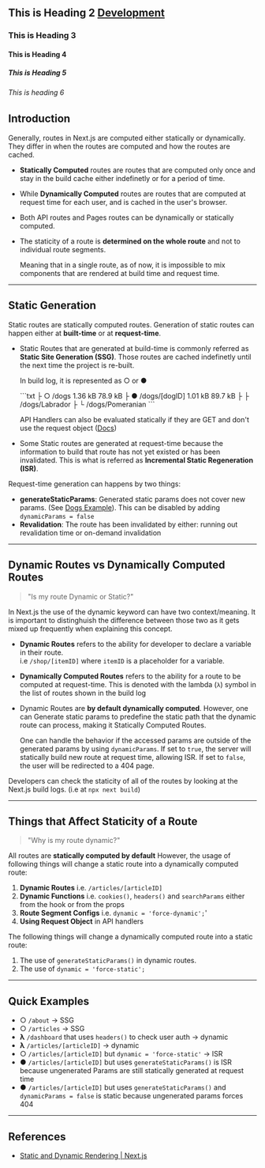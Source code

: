 

## This is Heading 2  <u>Development</u>

### This is Heading 3

#### This is Heading 4

##### This is Heading 5

###### This is heading 6

## Introduction

Generally, routes in Next.js are computed either <Blue>statically</Blue> or <Purple>dynamically</Purple>. They differ in when the routes are computed and how the routes are cached.

- <B>Statically Computed</B> routes are routes that are computed <Blue>only once</Blue> and <Blue>stay in the build cache</Blue> either indefinetly or for a period of time.




- While <B>Dynamically Computed</B> routes are routes that are computed at <Purple>request time</Purple> for each user, and is <Purple>cached in the user's browser</Purple>.


- Both API routes and Pages routes can be dynamically or statically computed.


- The staticity of a route is <b>determined on the whole route</b> and not to individual route segments.
  
  Meaning that in a single route, as of now, it is impossible to mix components that are rendered at build time and request time.



---



## Static Generation

Static routes are statically computed routes. Generation of static routes can happen either at <b>built-time</b> or at <b>request-time</b>. 

- Static Routes that are generated at <Blue>build-time</Blue> is commonly referred as **Static Site Generation (SSG)**. Those routes are cached indefinetly until the next time the project is re-built. 

  In build log, it is represented as ○ or ●

  <CodeSnippet filepath="Build Log">
  ```txt
  ├ ○ /dogs               1.36 kB        78.9 kB
  ├ ● /dogs/[dogID]       1.01 kB        89.7 kB
  ├   ├ /dogs/Labrador
  ├   └ /dogs/Pomeranian
  ```
  </CodeSnippet>

  API Handlers can also be evaluated statically if they are GET and don't use the request object ([Docs](https://nextjs.org/docs/app/building-your-application/routing/router-handlers#static-route-handlers))

- Some Static routes are generated at <Purple>request-time</Purple> because the information to build that route has not yet existed or has been invalidated. This is what is referred as **Incremental Static Regeneration (ISR)**.

Request-time generation can happens by two things:

- **generateStaticParams**: Generated static params does not cover new params. (See [Dogs Example](/routing/static-vs-dynamic-computation/dogs/Retriever)). This can be disabled by adding `dynamicParams = false`
- **Revalidation**: The route has been invalidated by either: running out revalidation time or on-demand invalidation


---


## Dynamic Routes vs Dynamically Computed Routes

> "Is my route Dynamic or Static?"

In Next.js the use of the dynamic keyword can have two context/meaning. It is important to distinghuish the difference between those two as it gets mixed up frequently when explaining this concept.

- <B>Dynamic Routes</B> refers to the ability for developer to declare a variable in their route.\
  i.e `/shop/[itemID]` where `itemID` is a placeholder for a variable.

- <B>Dynamically Computed Routes</B> refers to the ability for a route to be computed at <Purple>request-time</Purple>. This is denoted with the lambda (`λ`) symbol in the list of routes shown in the build log 

- Dynamic Routes are **by default dynamically computed**. However, one can Generate static params to predefine the static path that the dynamic route can process, making it Statically Computed Routes.

  One can handle the behavior if the accessed params are outside of the generated params by using `dynamicParams`. If set to `true`, the server will statically build new route at request time, allowing ISR. If set to `false`, the user will be redirected to a 404 page.



Developers can check the staticity of all of the routes by looking at the Next.js build logs. (i.e at `npx next build`)



---



## Things that Affect Staticity of a Route

> "Why is my route dynamic?"

All routes are <B>statically computed by default</B> However, the usage of following things will change a static route into a dynamically computed route:

1. <B>Dynamic Routes</B> i.e. `/articles/[articleID]`
2. <B>Dynamic Functions</B> i.e. `cookies()`, `headers()` and `searchParams` either from the hook or from the props
3. <B>Route Segment Configs</B> i.e. `dynamic = 'force-dynamic';`'
4. <B>Using Request Object</B> in API handlers


The following things will change a dynamically computed route into a static route: 

1. The use of `generateStaticParams()` in dynamic routes.
2. The use of `dynamic = 'force-static';`



---



## Quick Examples

- ○ `/about` -> SSG
- ○ `/articles` -> SSG
- **λ** `/dashboard` that uses `headers()` to check user auth -> dynamic
- **λ** `/articles/[articleID]` -> dynamic
- ○ `/articles/[articleID]` but `dynamic = 'force-static'` -> ISR
- ● `/articles/[articleID]` but uses `generateStaticParams()` is ISR because ungenerated Params are still statically generated at request time
- ● `/articles/[articleID]` but uses `generateStaticParams()` and `dynamicParams = false` is static because ungenerated params forces 404




---




## References

- [Static and Dynamic Rendering | Next.js](https://nextjs.org/docs/app/building-your-application/rendering/static-and-dynamic-rendering)
